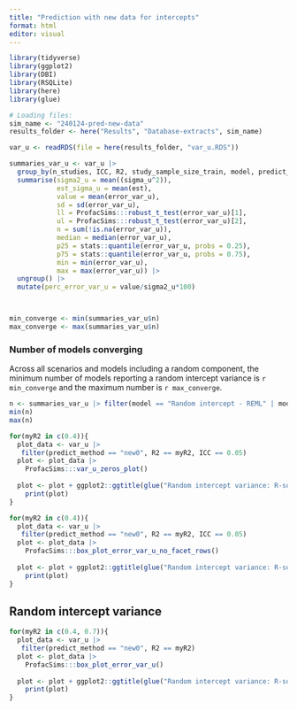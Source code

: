 ```yaml
---
title: "Prediction with new data for intercepts"
format: html
editor: visual
---
```


```r
library(tidyverse)
library(ggplot2)
library(DBI)
library(RSQLite)
library(here)
library(glue)

# Loading files:
sim_name <- "240124-pred-new-data"
results_folder <- here("Results", "Database-extracts", sim_name)

var_u <- readRDS(file = here(results_folder, "var_u.RDS"))


```

```r
summaries_var_u <- var_u |> 
  group_by(n_studies, ICC, R2, study_sample_size_train, model, predict_method, intercept_est_sample_size) |> 
  summarise(sigma2_u = mean((sigma_u^2)),
            est_sigma_u = mean(est),
            value = mean(error_var_u), 
            sd = sd(error_var_u),
            ll = ProfacSims:::robust_t_test(error_var_u)[1], 
            ul = ProfacSims:::robust_t_test(error_var_u)[2],  
            n = sum(!is.na(error_var_u)),
            median = median(error_var_u),
            p25 = stats::quantile(error_var_u, probs = 0.25),
            p75 = stats::quantile(error_var_u, probs = 0.75),
            min = min(error_var_u),
            max = max(error_var_u)) |> 
  ungroup() |> 
  mutate(perc_error_var_u = value/sigma2_u*100)



min_converge <- min(summaries_var_u$n)
max_converge <- max(summaries_var_u$n)


```

### Number of models converging

Across all scenarios and models including a random component, the minimum number of models reporting a random intercept variance is `r min_converge` and the maximum number is `r max_converge`.

```r
n <- summaries_var_u |> filter(model == "Random intercept - REML" | model == "Random intercept - ML") |> select(n)
min(n)
max(n)
```
```r
for(myR2 in c(0.4)){
  plot_data <- var_u |> 
   filter(predict_method == "new0", R2 == myR2, ICC == 0.05)
  plot <- plot_data |> 
    ProfacSims:::var_u_zeros_plot()
  
  plot <- plot + ggplot2::ggtitle(glue("Random intercept variance: R-sqaured = {myR2}, ICC = 0.05")) 
    print(plot)
}
```

```r
for(myR2 in c(0.4)){
  plot_data <- var_u |> 
   filter(predict_method == "new0", R2 == myR2, ICC == 0.05)
  plot <- plot_data |> 
    ProfacSims:::box_plot_error_var_u_no_facet_rows()
  
  plot <- plot + ggplot2::ggtitle(glue("Random intercept variance: R-sqaured = {myR2}, ICC = 0.05")) 
    print(plot)
}
```

## Random intercept variance

```r
for(myR2 in c(0.4, 0.7)){
  plot_data <- var_u |> 
   filter(predict_method == "new0", R2 == myR2)
  plot <- plot_data |> 
    ProfacSims:::box_plot_error_var_u()
  
  plot <- plot + ggplot2::ggtitle(glue("Random intercept variance: R-sqaured = {myR2}")) 
    print(plot)
}
```
